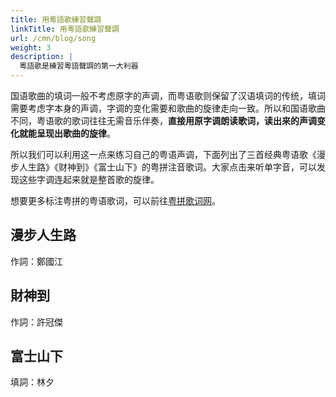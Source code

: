```yaml
---
title: 用粵語歌練習聲調
linkTitle: 用粵語歌練習聲調
url: /cmn/blog/song
weight: 3
description: |
  粵語歌是練習粵語聲調的第一大利器
---
```



国语歌曲的填词一般不考虑原字的声调，而粤语歌则保留了汉语填词的传统，填词需要考虑字本身的声调，字调的变化需要和歌曲的旋律走向一致。所以和国语歌曲不同，粤语歌的歌词往往无需音乐伴奏，**直接用原字调朗读歌词，读出来的声调变化就能呈现出歌曲的旋律**。

所以我们可以利用这一点来练习自己的粤语声调，下面列出了三首经典粤语歌《漫步人生路》《财神到》《富士山下》的粤拼注音歌词。大家点击来听单字音，可以发现这些字调连起来就是整首歌的旋律。

想要更多标注粤拼的粤语歌词，可以前往[粤拼歌词网](https://jyut6.com/)。

## 漫步人生路

作詞：鄭國江

<SampleText sample="maanboujansanglou" />

## 財神到

作詞：許冠傑

<SampleText sample="coisandou" />

## 富士山下

填詞：林夕

<SampleText sample="fusisaanhaa" />
